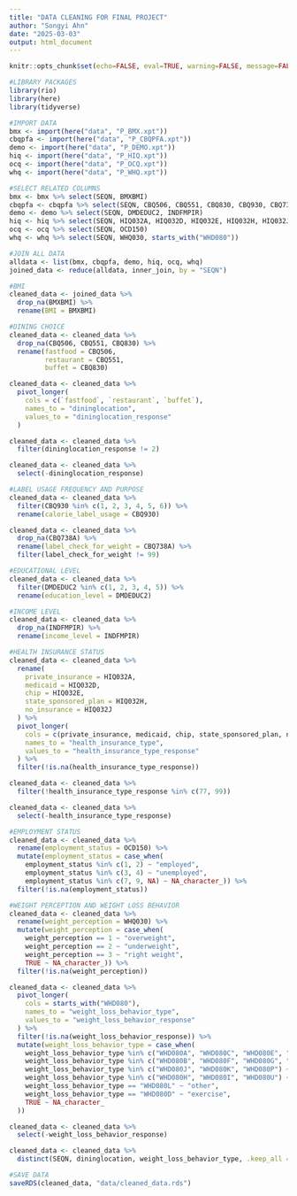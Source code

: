 ```yaml
---
title: "DATA CLEANING FOR FINAL PROJECT"
author: "Songyi Ahn"
date: "2025-03-03"
output: html_document
---
```


```r
knitr::opts_chunk$set(echo=FALSE, eval=TRUE, warning=FALSE, message=FALSE)
```

```r
#LIBRARY PACKAGES
library(rio)
library(here)
library(tidyverse)
```

```r
#IMPORT DATA
bmx <- import(here("data", "P_BMX.xpt"))
cbqpfa <- import(here("data", "P_CBQPFA.xpt"))
demo <- import(here("data", "P_DEMO.xpt"))
hiq <- import(here("data", "P_HIQ.xpt"))
ocq <- import(here("data", "P_OCQ.xpt"))
whq <- import(here("data", "P_WHQ.xpt"))
```

```r
#SELECT RELATED COLUMNS
bmx <- bmx %>% select(SEQN, BMXBMI)
cbqpfa <- cbqpfa %>% select(SEQN, CBQ506, CBQ551, CBQ830, CBQ930, CBQ738A)
demo <- demo %>% select(SEQN, DMDEDUC2, INDFMPIR)
hiq <- hiq %>% select(SEQN, HIQ032A, HIQ032D, HIQ032E, HIQ032H, HIQ032J)
ocq <- ocq %>% select(SEQN, OCD150)
whq <- whq %>% select(SEQN, WHQ030, starts_with("WHD080"))

#JOIN ALL DATA
alldata <- list(bmx, cbqpfa, demo, hiq, ocq, whq)
joined_data <- reduce(alldata, inner_join, by = "SEQN")
```

```r
#BMI
cleaned_data <- joined_data %>% 
  drop_na(BMXBMI) %>%
  rename(BMI = BMXBMI)
```

```r
#DINING CHOICE
cleaned_data <- cleaned_data %>% 
  drop_na(CBQ506, CBQ551, CBQ830) %>%
  rename(fastfood = CBQ506,
         restaurant = CBQ551,
         buffet = CBQ830)

cleaned_data <- cleaned_data %>%
  pivot_longer(
    cols = c(`fastfood`, `restaurant`, `buffet`),
    names_to = "dininglocation",
    values_to = "dininglocation_response"
  ) 

cleaned_data <- cleaned_data %>%
  filter(dininglocation_response != 2)

cleaned_data <- cleaned_data %>%
  select(-dininglocation_response)
```

```r
#LABEL USAGE FREQUENCY AND PURPOSE
cleaned_data <- cleaned_data %>%
  filter(CBQ930 %in% c(1, 2, 3, 4, 5, 6)) %>%
  rename(calorie_label_usage = CBQ930)

cleaned_data <- cleaned_data %>%
  drop_na(CBQ738A) %>%
  rename(label_check_for_weight = CBQ738A) %>%
  filter(label_check_for_weight != 99)
```

```r
#EDUCATIONAL LEVEL
cleaned_data <- cleaned_data %>%
  filter(DMDEDUC2 %in% c(1, 2, 3, 4, 5)) %>%
  rename(education_level = DMDEDUC2)
```

```r
#INCOME LEVEL
cleaned_data <- cleaned_data %>% 
  drop_na(INDFMPIR) %>%
  rename(income_level = INDFMPIR)
```

```r
#HEALTH INSURANCE STATUS
cleaned_data <- cleaned_data %>%
  rename(
    private_insurance = HIQ032A,
    medicaid = HIQ032D,
    chip = HIQ032E,
    state_sponsored_plan = HIQ032H,
    no_insurance = HIQ032J
  ) %>%
  pivot_longer(
    cols = c(private_insurance, medicaid, chip, state_sponsored_plan, no_insurance),
    names_to = "health_insurance_type",
    values_to = "health_insurance_type_response"
  ) %>%
  filter(!is.na(health_insurance_type_response))

cleaned_data <- cleaned_data %>%
  filter(!health_insurance_type_response %in% c(77, 99))

cleaned_data <- cleaned_data %>%
  select(-health_insurance_type_response)
```

```r
#EMPLOYMENT STATUS
cleaned_data <- cleaned_data %>%
  rename(employment_status = OCD150) %>%
  mutate(employment_status = case_when(
    employment_status %in% c(1, 2) ~ "employed",
    employment_status %in% c(3, 4) ~ "unemployed",
    employment_status %in% c(7, 9, NA) ~ NA_character_)) %>%
  filter(!is.na(employment_status))
```

```r
#WEIGHT PERCEPTION AND WEIGHT LOSS BEHAVIOR
cleaned_data <- cleaned_data %>%
  rename(weight_perception = WHQ030) %>%
  mutate(weight_perception = case_when(
    weight_perception == 1 ~ "overweight",
    weight_perception == 2 ~ "underweight",
    weight_perception == 3 ~ "right weight",
    TRUE ~ NA_character_)) %>%
  filter(!is.na(weight_perception))

cleaned_data <- cleaned_data %>%
  pivot_longer(
    cols = starts_with("WHD080"), 
    names_to = "weight_loss_behavior_type",   
    values_to = "weight_loss_behavior_response"
  ) %>%
  filter(!is.na(weight_loss_behavior_response)) %>%
  mutate(weight_loss_behavior_type = case_when(
    weight_loss_behavior_type %in% c("WHD080A", "WHD080C", "WHD080E", "WHD080O", "WHD080S", "WHD080T") ~ "less_eating",
    weight_loss_behavior_type %in% c("WHD080B", "WHD080F", "WHD080G", "WHD080M", "WHD080N", "WHD080Q", "WHD080R") ~ "diet_change",
    weight_loss_behavior_type %in% c("WHD080J", "WHD080K", "WHD080P") ~ "risky_behaviors(laxative, vomit, non-prescription pill, smoke)",
    weight_loss_behavior_type %in% c("WHD080H", "WHD080I", "WHD080U") ~ "professional_help",
    weight_loss_behavior_type == "WHD080L" ~ "other",
    weight_loss_behavior_type == "WHD080D" ~ "exercise",
    TRUE ~ NA_character_  
  ))

cleaned_data <- cleaned_data %>%
  select(-weight_loss_behavior_response)

cleaned_data <- cleaned_data %>%
  distinct(SEQN, dininglocation, weight_loss_behavior_type, .keep_all = TRUE)
```

```r
#SAVE DATA
saveRDS(cleaned_data, "data/cleaned_data.rds")
```